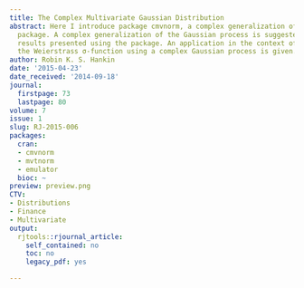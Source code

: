 ```yaml
---
title: The Complex Multivariate Gaussian Distribution
abstract: Here I introduce package cmvnorm, a complex generalization of the mvtnorm
  package. A complex generalization of the Gaussian process is suggested and numerical
  results presented using the package. An application in the context of approximating
  the Weierstrass σ-function using a complex Gaussian process is given.
author: Robin K. S. Hankin
date: '2015-04-23'
date_received: '2014-09-18'
journal:
  firstpage: 73
  lastpage: 80
volume: 7
issue: 1
slug: RJ-2015-006
packages:
  cran:
  - cmvnorm
  - mvtnorm
  - emulator
  bioc: ~
preview: preview.png
CTV:
- Distributions
- Finance
- Multivariate
output:
  rjtools::rjournal_article:
    self_contained: no
    toc: no
    legacy_pdf: yes

---
```

